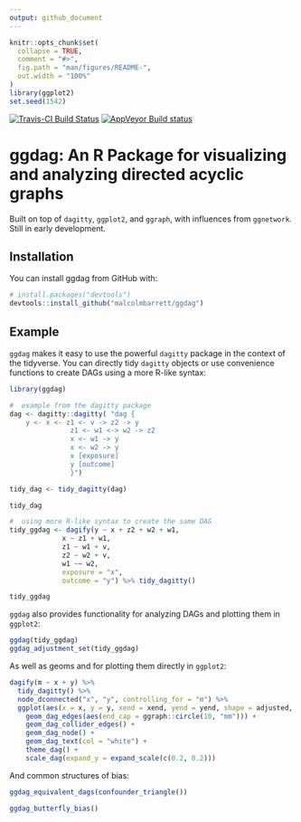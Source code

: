 ```yaml
---
output: github_document
---
```


<!-- README.md is generated from README.Rmd. Please edit that file -->

```r
knitr::opts_chunk$set(
  collapse = TRUE,
  comment = "#>",
  fig.path = "man/figures/README-",
  out.width = "100%"
)
library(ggplot2)
set.seed(1542)
```

[![Travis-CI Build Status](https://travis-ci.org/malcolmbarrett/ggdag.svg?branch=master)](https://travis-ci.org/malcolmbarrett/ggdag) [![AppVeyor Build status](https://ci.appveyor.com/api/projects/status/kd3ed7rj6p2vd36t?svg=true)](https://ci.appveyor.com/project/malcolmbarrett/ggdag)


# ggdag: An R Package for visualizing and analyzing directed acyclic graphs

Built on top of `dagitty`, `ggplot2`, and `ggraph`, with influences from `ggnetwork`. Still in early development.


## Installation

You can install ggdag from GitHub with:

```r
# install.packages("devtools")
devtools::install_github("malcolmbarrett/ggdag")
```

## Example

`ggdag` makes it easy to use the powerful `dagitty` package in the context of the tidyverse. You can directly tidy `dagitty` objects or use convenience functions to create DAGs using a more R-like syntax:

```r
library(ggdag)

#  example from the dagitty package
dag <- dagitty::dagitty( "dag {
    y <- x <- z1 <- v -> z2 -> y
               z1 <- w1 <-> w2 -> z2
               x <- w1 -> y
               x <- w2 -> y
               x [exposure]
               y [outcome]
               }")

tidy_dag <- tidy_dagitty(dag)

tidy_dag 

#  using more R-like syntax to create the same DAG
tidy_ggdag <- dagify(y ~ x + z2 + w2 + w1,
             x ~ z1 + w1,
             z1 ~ w1 + v,
             z2 ~ w2 + v,
             w1 ~~ w2,
             exposure = "x",
             outcome = "y") %>% tidy_dagitty()

tidy_ggdag
```

`ggdag` also provides functionality for analyzing DAGs and plotting them in `ggplot2`:

```r
ggdag(tidy_ggdag)
ggdag_adjustment_set(tidy_ggdag)
```

As well as geoms and for plotting them directly in `ggplot2`:

```r
dagify(m ~ x + y) %>% 
  tidy_dagitty() %>% 
  node_dconnected("x", "y", controlling_for = "m") %>%
  ggplot(aes(x = x, y = y, xend = xend, yend = yend, shape = adjusted, col = d_relationship)) +
    geom_dag_edges(aes(end_cap = ggraph::circle(10, "mm"))) +
    geom_dag_collider_edges() +
    geom_dag_node() +
    geom_dag_text(col = "white") +
    theme_dag() + 
    scale_dag(expand_y = expand_scale(c(0.2, 0.2)))
```

And common structures of bias:
```r
ggdag_equivalent_dags(confounder_triangle())

ggdag_butterfly_bias()
```
